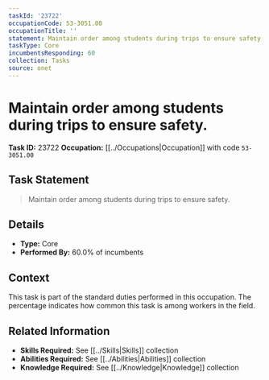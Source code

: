 ```yaml
---
taskId: '23722'
occupationCode: 53-3051.00
occupationTitle: ''
statement: Maintain order among students during trips to ensure safety.
taskType: Core
incumbentsResponding: 60
collection: Tasks
source: onet
---
```

# Maintain order among students during trips to ensure safety.

**Task ID:** 23722
**Occupation:** [[../Occupations|Occupation]] with code `53-3051.00`

## Task Statement

> Maintain order among students during trips to ensure safety.

## Details

- **Type:** Core
- **Performed By:** 60.0% of incumbents

## Context

This task is part of the standard duties performed in this occupation. The percentage indicates how common this task is among workers in the field.

## Related Information

- **Skills Required:** See [[../Skills|Skills]] collection
- **Abilities Required:** See [[../Abilities|Abilities]] collection
- **Knowledge Required:** See [[../Knowledge|Knowledge]] collection
